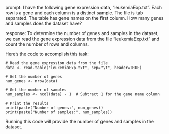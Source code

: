 prompt:
I have the following gene expression data, "leukemiaExp.txt". Each row is a gene and each column is a distinct sample. The file is tab separated. The table has gene names on the first column. How many genes and samples does the dataset have?

response:
To determine the number of genes and samples in the dataset, we can read the gene expression data from the file "leukemiaExp.txt" and count the number of rows and columns.

Here's the code to accomplish this task:

```
# Read the gene expression data from the file
data <- read.table("leukemiaExp.txt", sep="\t", header=TRUE)

# Get the number of genes
num_genes <- nrow(data)

# Get the number of samples
num_samples <- ncol(data) - 1  # Subtract 1 for the gene name column

# Print the results
print(paste("Number of genes:", num_genes))
print(paste("Number of samples:", num_samples))
```

Running this code will provide the number of genes and samples in the dataset.
